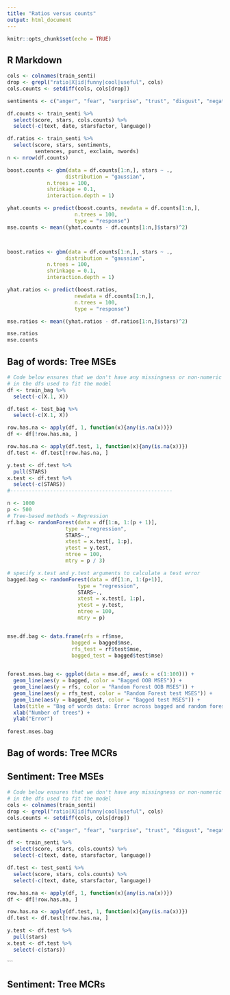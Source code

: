 ```yaml
---
title: "Ratios versus counts"
output: html_document
---
```


```r
knitr::opts_chunk$set(echo = TRUE)
```

## R Markdown

```r
cols <- colnames(train_senti)
drop <- grepl("ratio|X|id|funny|cool|useful", cols)
cols.counts <- setdiff(cols, cols[drop])

sentiments <- c("anger", "fear", "surprise", "trust", "disgust", "negative", "positive", "joy")

df.counts <- train_senti %>% 
  select(score, stars, cols.counts) %>%
  select(-c(text, date, starsfactor, language))

df.ratios <- train_senti %>%
  select(score, stars, sentiments, 
         sentences, punct, exclaim, nwords)
n <- nrow(df.counts)

boost.counts <- gbm(data = df.counts[1:n,], stars ~ .,
                   distribution = "gaussian",
             n.trees = 100, 
             shrinkage = 0.1, 
             interaction.depth = 1)

yhat.counts <- predict(boost.counts, newdata = df.counts[1:n,],
                      n.trees = 100, 
                      type = "response")
mse.counts <- mean((yhat.counts - df.counts[1:n,]$stars)^2)



boost.ratios <- gbm(data = df.counts[1:n,], stars ~ .,
                   distribution = "gaussian",
             n.trees = 100, 
             shrinkage = 0.1, 
             interaction.depth = 1)

yhat.ratios <- predict(boost.ratios, 
                      newdata = df.counts[1:n,],
                      n.trees = 100, 
                      type = "response")

mse.ratios <- mean((yhat.ratios - df.ratios[1:n,]$stars)^2)

mse.ratios
mse.counts
```

## Bag of words: Tree MSEs
```r
# Code below ensures that we don't have any missingness or non-numeric predictors
# in the dfs used to fit the model
df <- train_bag %>% 
  select(-c(X.1, X))

df.test <- test_bag %>% 
  select(-c(X.1, X))

row.has.na <- apply(df, 1, function(x){any(is.na(x))})
df <- df[!row.has.na, ]

row.has.na <- apply(df.test, 1, function(x){any(is.na(x))})
df.test <- df.test[!row.has.na, ]

y.test <- df.test %>%
  pull(STARS)
x.test <- df.test %>%
  select(-c(STARS))
#-----------------------------------------------------

n <- 1000
p <- 500
# Tree-based methods ~ Regression
rf.bag <- randomForest(data = df[1:n, 1:(p + 1)], 
                   type = "regression",
                   STARS~., 
                   xtest = x.test[, 1:p],
                   ytest = y.test,
                   ntree = 100, 
                   mtry = p / 3)

# specify x.test and y.test arguments to calculate a test error
bagged.bag <- randomForest(data = df[1:n, 1:(p+1)], 
                       type = "regression",
                       STARS~., 
                       xtest = x.test[, 1:p],
                       ytest = y.test,
                       ntree = 100, 
                       mtry = p)


mse.df.bag <- data.frame(rfs = rf$mse, 
                     bagged = bagged$mse,
                     rfs_test = rf$test$mse,
                     bagged_test = bagged$test$mse)
                     

forest.mses.bag <- ggplot(data = mse.df, aes(x = c(1:100))) +
  geom_line(aes(y = bagged, color = "Bagged OOB MSES")) +
  geom_line(aes(y = rfs, color = "Random Forest OOB MSES")) + 
  geom_line(aes(y = rfs_test, color = "Random Forest test MSES")) + 
  geom_line(aes(y = bagged_test, color = "Bagged test MSES")) + 
  labs(title = "Bag of words data: Error across bagged and random forest regression models") +
  xlab("Number of trees") +
  ylab("Error")
  
forest.mses.bag
```

## Bag of words: Tree MCRs


## Sentiment: Tree MSEs
```r
# Code below ensures that we don't have any missingness or non-numeric predictors
# in the dfs used to fit the model
cols <- colnames(train_senti)
drop <- grepl("ratio|X|id|funny|cool|useful", cols)
cols.counts <- setdiff(cols, cols[drop])

sentiments <- c("anger", "fear", "surprise", "trust", "disgust", "negative", "positive", "joy")

df <- train_senti %>% 
  select(score, stars, cols.counts) %>%
  select(-c(text, date, starsfactor, language))

df.test <- test_senti %>% 
  select(score, stars, cols.counts) %>%
  select(-c(text, date, starsfactor, language))

row.has.na <- apply(df, 1, function(x){any(is.na(x))})
df <- df[!row.has.na, ]

row.has.na <- apply(df.test, 1, function(x){any(is.na(x))})
df.test <- df.test[!row.has.na, ]

y.test <- df.test %>%
  pull(stars)
x.test <- df.test %>%
  select(-c(stars))
```
```

## Sentiment: Tree MCRs








